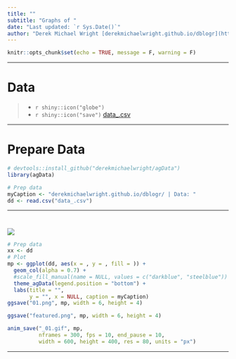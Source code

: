 ```yaml
---
title: ""
subtitle: "Graphs of "
date: "Last updated: `r Sys.Date()`"
author: "Derek Michael Wright [derekmichaelwright.github.io/dblogr](https://derekmichaelwright.github.io/dblogr/) <derek.wright@usask.ca>"
---
```


```r
knitr::opts_chunk$set(echo = TRUE, message = F, warning = F)
```

---

# Data

> - `r shiny::icon("globe")` [](){target="_blank"}
> - `r shiny::icon("save")` [data_.csv](data_.csv)

---

# Prepare Data

```r
# devtools::install_github("derekmichaelwright/agData")
library(agData)
```

```r
# Prep data
myCaption <- "derekmichaelwright.github.io/dblogr/ | Data: "
dd <- read.csv("data_.csv")
```

---

# 

![](01.png)

```r
# Prep data
xx <- dd
# Plot
mp <- ggplot(dd, aes(x = , y = , fill = )) + 
  geom_col(alpha = 0.7) +
  #scale_fill_manual(name = NULL, values = c("darkblue", "steelblue")) +
  theme_agData(legend.position = "bottom") +
  labs(title = "",
       y = "", x = NULL, caption = myCaption)
ggsave("01.png", mp, width = 6, height = 4)
```

```r
ggsave("featured.png", mp, width = 6, height = 4)
```

```r
anim_save("_01.gif", mp, 
          nframes = 300, fps = 10, end_pause = 10, 
          width = 600, height = 400, res = 80, units = "px")
```

---
